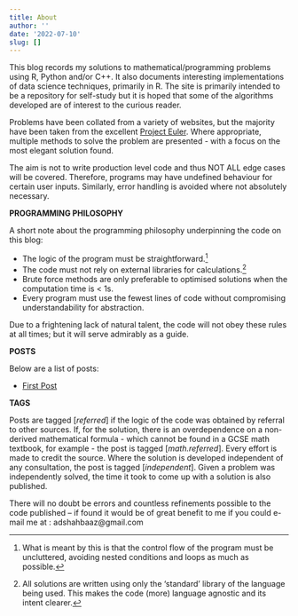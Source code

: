 ```yaml
---
title: About
author: ''
date: '2022-07-10'
slug: []
---
```

This blog records my solutions to mathematical/programming problems using R, Python and/or C++. It also documents interesting implementations of data science techniques, primarily in R.  The site is primarily intended to be a repository for self-study but it is hoped that some of the algorithms developed are of interest to the curious reader. 

Problems have been collated from a variety of websites, but the majority have been taken from the excellent [Project Euler](https://projecteuler.net/). Where appropriate, multiple methods to solve the problem are presented - with a focus on the most elegant solution found. 

The aim is not to write production level code and thus  NOT ALL edge cases will be covered. Therefore, programs may have undefined behaviour for certain user inputs. Similarly, error handling is avoided where not absolutely necessary.

**PROGRAMMING PHILOSOPHY**

A short note about the programming philosophy underpinning the code on this blog:

- The logic of the program must be straightforward.[^1]
- The code must not rely on external libraries for calculations.[^2]
- Brute force methods are only preferable to optimised solutions when the computation time is < $1$s.
- Every program must use the fewest lines of code without compromising understandability for abstraction.

Due to a frightening lack of natural talent, the code will not obey these rules at all times; but it will serve admirably as a guide.


**POSTS**

Below are a list of posts:

- [First Post](/post/some-lesser-known)



**TAGS**

Posts are tagged [*referred*] if the logic of the code was obtained by referral to other sources. If, for the solution, there is an overdependence on a non-derived mathematical formula - which cannot be found in a GCSE math textbook, for example - the post is tagged [*math.referred*]. Every effort is made to credit the source. Where the solution is developed independent of any consultation, the post is tagged [*independent*]. Given a problem was independently solved, the time it took to come up with a solution is also published.  


There will no doubt be errors and countless refinements possible to the code published -- if found it would be of great benefit to me if you could e-mail me at :   adshahbaaz@gmail.com 


[^1]: What is meant by this is that the control flow of the program must be uncluttered, avoiding nested conditions and loops as much as possible.

[^2]:  All solutions are written using only the 'standard' library of the language being used. This makes the code (more) language agnostic and its intent clearer.


